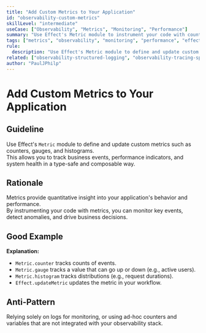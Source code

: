```yaml
---
title: "Add Custom Metrics to Your Application"
id: "observability-custom-metrics"
skillLevel: "intermediate"
useCase: ["Observability", "Metrics", "Monitoring", "Performance"]
summary: "Use Effect's Metric module to instrument your code with counters, gauges, and histograms to track key business and performance indicators."
tags: ["metrics", "observability", "monitoring", "performance", "effect"]
rule:
  description: "Use Effect's Metric module to define and update custom metrics for business and performance monitoring."
related: ["observability-structured-logging", "observability-tracing-spans"]
author: "PaulJPhilp"
---
```


# Add Custom Metrics to Your Application

## Guideline

Use Effect's `Metric` module to define and update custom metrics such as counters, gauges, and histograms.  
This allows you to track business events, performance indicators, and system health in a type-safe and composable way.

## Rationale

Metrics provide quantitative insight into your application's behavior and performance.  
By instrumenting your code with metrics, you can monitor key events, detect anomalies, and drive business decisions.

## Good Example

<Example path="./src/observability-custom-metrics.ts" />

**Explanation:**  
- `Metric.counter` tracks counts of events.
- `Metric.gauge` tracks a value that can go up or down (e.g., active users).
- `Metric.histogram` tracks distributions (e.g., request durations).
- `Effect.updateMetric` updates the metric in your workflow.

## Anti-Pattern

Relying solely on logs for monitoring, or using ad-hoc counters and variables that are not integrated with your observability stack.